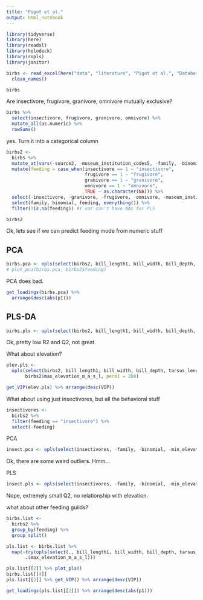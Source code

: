 ```yaml
---
title: "Pigot et al."
output: html_notebook
---
```


```r
library(tidyverse)
library(here)
library(readxl)
library(holodeck)
library(ropls)
library(janitor)
```

```r
birbs <- read_excel(here("data", "literature", "Pigot et al.", "Database S1 Pigot, Trisos and Tobias.xls")) %>%
  clean_names()
```

```r
birbs
```

Are insectivore, frugivore, granivore, omnivore mutually exclusive?

```r
birbs %>% 
  select(insectivore, frugivore, granivore, omnivore) %>% 
  mutate_all(as.numeric) %>% 
  rowSums()
```

yes.  Turn it into a categorical column

```r
birbs2 <-
  birbs %>% 
  mutate_at(vars(-source2, -museum_institution_codes5, -family, -binomial), as.numeric) %>% 
  mutate(feeding = case_when(insectivore == 1 ~ "insectivore",
                             frugivore == 1 ~ "frugivore",
                             granivore == 1 ~ "granivore",
                             omnivore == 1 ~ "omnivore",
                             TRUE ~ as.character(NA))) %>% 
  select(-insectivore, -granivore, -frugivore, -omnivore, -museum_institution_codes5, -source2, -n3, -n_kosnipata_4) %>% 
  select(family, binomial, feeding, everything()) %>% 
  filter(!is.na(feeding)) #Y var can't have NAs for PLS

```
```r
birbs2
```

Ok, lets see if we can predict feeding mode from numeric stuff

## PCA

```r
birbs.pca <- opls(select(birbs2, bill_length1, bill_width, bill_depth, tarsus_length, kipps_distance, wing_length, tail_length))
# plot_pca(birbs.pca, birbs2$feeding)
```

PCA does bad.
```r
get_loadings(birbs.pca) %>% 
  arrange(desc(abs(p1)))
```


## PLS-DA

```r
birbs.pls <- opls(select(birbs2, bill_length1, bill_width, bill_depth, tarsus_length, kipps_distance, wing_length, tail_length), birbs2$feeding)

```

Ok, pretty low R2 and Q2, not great.

What about elevation?

```r
elev.pls <-
  opls(select(birbs2, bill_length1, bill_width, bill_depth, tarsus_length, kipps_distance, wing_length, tail_length),
       birbs2$max_elevation_m_a_s_l, permI = 200)
```

```r
get_VIP(elev.pls) %>% arrange(desc(VIP))
```


What about using just insectivores, but all the behavioral stuff

```r
insectivores <-
  birbs2 %>% 
  filter(feeding == "insectivore") %>% 
  select(-feeding)
```

PCA

```r
insect.pca <- opls(select(insectivores, -family, -binomial, -min_elevation_m_a_s_l, -max_elevation_m_a_s_l))
```

Ok, there are some weird outliers.  Hmm...


PLS
```r
insect.pls <- opls(select(insectivores, -family, -binomial, -min_elevation_m_a_s_l, -max_elevation_m_a_s_l), insectivores$max_elevation_m_a_s_l)
```

Nope, extremely small Q2, no relationship with elevation.

what about other feeding guilds?

```r
birbs.list <-
  birbs2 %>% 
  group_by(feeding) %>% 
  group_split()
```

```r
pls.list <- birbs.list %>% 
  map(~try(opls(select(., bill_length1, bill_width, bill_depth, tarsus_length, kipps_distance, wing_length, tail_length),
       .$max_elevation_m_a_s_l)))

pls.list[[2]] %>% plot_pls()
birbs.list[[4]]
pls.list[[2]] %>% get_VIP() %>% arrange(desc(VIP))

get_loadings(pls.list[[2]]) %>% arrange(desc(abs(p1)))
```

